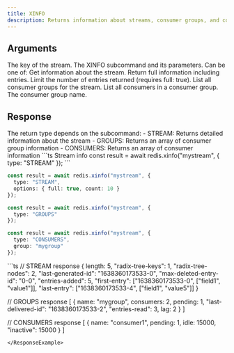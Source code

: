 ```yaml
---
title: XINFO
description: Returns information about streams, consumer groups, and consumers.
---
```


## Arguments

<ParamField body="key" type="string" required>
  The key of the stream.
</ParamField>

<ParamField body="subcommand" type="object" required>
  The XINFO subcommand and its parameters. Can be one of:
  
  <ParamField body="STREAM">
    <ParamField body="type" type="'STREAM'" required>
      Get information about the stream.
    </ParamField>
    <ParamField body="options">
      <ParamField body="full" type="boolean">
        Return full information including entries.
      </ParamField>
      <ParamField body="count" type="number">
        Limit the number of entries returned (requires full: true).
      </ParamField>
    </ParamField>
  </ParamField>

  <ParamField body="GROUPS">
    <ParamField body="type" type="'GROUPS'" required>
      List all consumer groups for the stream.
    </ParamField>
  </ParamField>

  <ParamField body="CONSUMERS">
    <ParamField body="type" type="'CONSUMERS'" required>
      List all consumers in a consumer group.
    </ParamField>
    <ParamField body="group" type="string" required>
      The consumer group name.
    </ParamField>
  </ParamField>
</ParamField>

## Response

<ResponseField>
  The return type depends on the subcommand:
  - STREAM: Returns detailed information about the stream
  - GROUPS: Returns an array of consumer group information
  - CONSUMERS: Returns an array of consumer information
</ResponseField>

<RequestExample>
```ts Stream info
const result = await redis.xinfo("mystream", {
  type: "STREAM"
});
```

```ts Full stream info
const result = await redis.xinfo("mystream", {
  type: "STREAM",
  options: { full: true, count: 10 }
});
```

```ts List groups
const result = await redis.xinfo("mystream", {
  type: "GROUPS"
});
```

```ts List consumers
const result = await redis.xinfo("mystream", {
  type: "CONSUMERS",
  group: "mygroup"
});
```
</RequestExample>

<ResponseExample>
```ts
// STREAM response
{
  length: 5,
  "radix-tree-keys": 1,
  "radix-tree-nodes": 2,
  "last-generated-id": "1638360173533-0",
  "max-deleted-entry-id": "0-0",
  "entries-added": 5,
  "first-entry": ["1638360173533-0", ["field1", "value1"]],
  "last-entry": ["1638360173533-4", ["field1", "value5"]]
}

// GROUPS response
[
  {
    name: "mygroup",
    consumers: 2,
    pending: 1,
    "last-delivered-id": "1638360173533-2",
    "entries-read": 3,
    lag: 2
  }
]

// CONSUMERS response
[
  {
    name: "consumer1",
    pending: 1,
    idle: 15000,
    "inactive": 15000
  }
]
```
</ResponseExample>